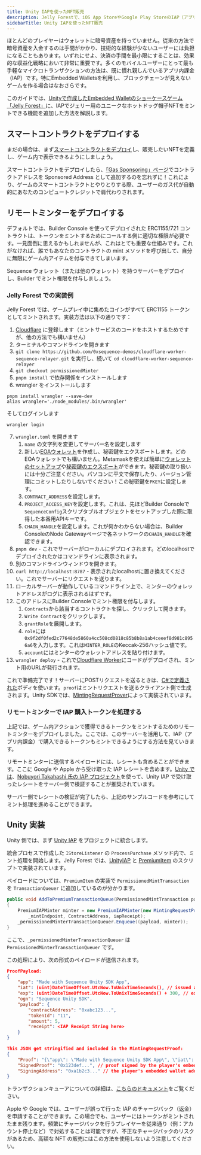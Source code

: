 ```yaml
---
title: Unity IAPを使ったNFT販売
description: Jelly Forestで、iOS App StoreやGoogle Play StoreのIAP（アプリ内課金）でNFTを購入できるようにした方法と、同様の仕組みを自分のゲームに導入する方法もご紹介します。
sidebarTitle: Unity IAPを使ったNFT販売
---
```


ほとんどのプレイヤーはウォレットに暗号資産を持っていません。従来の方法で暗号資産を入金するのは手間がかかり、技術的な経験が少ないユーザーには負担になることもあります。いずれにせよ、決済の手間を最小限にすることは、効果的な収益化戦略において非常に重要です。多くのモバイルユーザーにとって最も手軽なマイクロトランザクションの方法は、既に慣れ親しんでいるアプリ内課金（IAP）です。特にEmbedded Walletsを利用し、ブロックチェーンが見えないゲームを作る場合はなおさらです。

このガイドでは、[Unityで作成したEmbedded Walletのショーケースゲーム「Jelly Forest」](/guides/jelly-forest-unity-guide)に、IAPでジェリー用のユニークなホットドッグ帽子NFTをミントできる機能を追加した方法を解説します。

## スマートコントラクトをデプロイする
まだの場合は、まず[スマートコントラクトをデプロイ](/solutions/builder/contracts/deploy-an-item-collection)し、販売したいNFTを定義し、ゲーム内で表示できるようにしましょう。

スマートコントラクトをデプロイしたら、[「Gas Sponsoring」ページ](/solutions/builder/gas-sponsorship#gas-sponsorship-in-builder)でコントラクトアドレスを Sponsored Address として追加するのを忘れずに！これにより、ゲームのスマートコントラクトとやりとりする際、ユーザーのガス代が自動的にあなたのコンピュートクレジットで肩代わりされます。

## リモートミンターをデプロイする
デフォルトでは、Builder Console を使ってデプロイされた ERC1155/721 コントラクトは、トークンをミントするためにコールする側に適切な権限が必要です。一見面倒に思えるかもしれませんが、これはとても重要な仕組みです。これがなければ、誰でもあなたのコントラクトの mint メソッドを呼び出して、自分に無限にゲーム内アイテムを付与できてしまいます。

Sequence ウォレット（または他のウォレット）を持つサーバーをデプロイし、Builder でミント権限を付与しましょう。

### Jelly Forest での実装例
Jelly Forest では、ゲームプレイ中に集めたコインがすべて ERC1155 トークンとしてミントされます。実装方法は以下の通りです：
1. [Cloudflare](https://www.cloudflare.com/) に登録します（ミントサービスのコードをホストするためですが、他の方法でも構いません）
2. ターミナルやコマンドラインを開きます
3. `git clone https://github.com/0xsequence-demos/cloudflare-worker-sequence-relayer.git` を実行し、続いて `cd cloudflare-worker-sequence-relayer`
4. `git checkout permissionedMinter`
5. `pnpm install` で依存関係をインストールします
6. wrangler をインストールします

```
pnpm install wrangler --save-dev
alias wrangler='./node_modules/.bin/wrangler'
```

そしてログインします

```
wrangler login
```

7. `wrangler.toml` を開きます
   1. `name` の文字列を変更してサーバー名を設定します
   2. 新しい[EOAウォレット](https://ethereum.stackexchange.com/questions/5828/what-is-an-eoa-account)を作成し、秘密鍵をエクスポートします。どのEOAウォレットでも構いません。Metamaskを使えば簡単に[ウォレットのセットアップ](https://support.metamask.io/hc/en-us/articles/360015489531-Getting-started-with-MetaMask)や[秘密鍵のエクスポート](https://support.metamask.io/hc/en-us/articles/360015289632-How-to-export-an-account-s-private-key)ができます。秘密鍵の取り扱いには十分ご注意ください。パソコンに平文で保存したり、バージョン管理にコミットしたりしないでください！この秘密鍵を`PKEY`に設定します。
   3. `CONTRACT_ADDRESS`を設定します。
   4. `PROJECT_ACCESS_KEY`を設定します。これは、先ほどBuilder Consoleで`SequenceConfig`スクリプタブルオブジェクトをセットアップした際に取得した本番用APIキーです。
   5. `CHAIN_HANDLE`を設定します。これが何かわからない場合は、Builder ConsoleのNode Gatewayページで各ネットワークの`CHAIN_HANDLE`を確認できます。
8. `pnpm dev` - これでサーバーがローカルにデプロイされます。どのlocalhostでデプロイされたかはコマンドラインに表示されます。
9. 別のコマンドラインウィンドウを開きます。
10. `curl http://localhost:8787` - 表示されたlocalhostに置き換えてください。これでサーバーにリクエストを送ります。
11. ローカルサーバーが動作しているコマンドライン上で、ミンターのウォレットアドレスがログに表示されるはずです。
12. このアドレスにBuilder Consoleでミント権限を付与します。
    1. `Contracts`から該当するコントラクトを探し、クリックして開きます。
    2. `Write Contract`をクリックします。
    3. `grantRole`を展開します。
    4. `role`には`0x9f2df0fed2c77648de5860a4cc508cd0818c85b8b8a1ab4ceeef8d981c8956a6`を入力します。これは`MINTER_ROLE`のKeccak-256ハッシュ値です。
    5. `account`にはミンターのウォレットアドレスを貼り付けます。
13. `wrangler deploy` - これで[Cloudflare Worker](https://developers.cloudflare.com/workers/)にコードがデプロイされ、ミント用のURLが発行されます。

これで準備完了です！サーバーにPOSTリクエストを送るときは、[C#で定義された](https://github.com/0xsequence/sequence-unity/blob/master/Packages/Sequence-Unity/Sequence/SequenceSDK/Relayer/MintingRequestProver.cs#L103)ボディを使います。`proof`はミントリクエストを送るクライアント側で生成されます。Unity SDKでは、[MintingRequestProver](https://github.com/0xsequence/sequence-unity/blob/master/Packages/Sequence-Unity/Sequence/SequenceSDK/Relayer/MintingRequestProver.cs#L27)によって実装されています。

### リモートミンターで IAP 購入トークンを処理する
上記では、ゲーム内アクションで獲得できるトークンをミントするためのリモートミンターをデプロイしました。ここでは、このサーバーを活用して、IAP（アプリ内課金）で購入できるトークンもミントできるようにする方法を見ていきます。

リモートミンターに送信するペイロードには、レシートも含めることができます。ここに Google や Apple から受け取った IAP レシートを含めます。[Unity では](https://docs.unity3d.com/Packages/com.unity.purchasing@4.0/manual/BackendReceiptValidation.html)、[Nobuyori Takahashi 氏の IAP プロジェクト](https://github.com/voltrue2/in-app-purchase)を使って、Unity IAP で受け取ったレシートをサーバー側で検証することが推奨されています。

サーバー側でレシートの検証が完了したら、上記のサンプルコードを参考にしてミント処理を進めることができます。

## Unity 実装
Unity 側では、まず [Unity IAP](https://docs.unity3d.com/Manual/UnityIAP.html) をプロジェクトに統合します。

統合プロセスで作成した `IStoreListener` の `ProcessPurchase` メソッド内で、ミント処理を開始します。Jelly Forest では、[UnityIAP](https://github.com/0xsequence/sequence-unity-demo/blob/JellyForest/Scripts/UnityIAP.cs) と [PremiumItem](https://github.com/0xsequence/sequence-unity-demo/blob/JellyForest/Scripts/Items/PremiumItem.cs) のスクリプトで実装されています。

ペイロードについては、`PremiumItem` の実装で `PermissionedMintTransaction` を `TransactionQueuer` に追加しているのが分かります。

```csharp
public void AddToPremiumTransactionQueue(PermissionedMintTransaction payload, string iapReceipt)
{
    PremiumIAPMinter minter = new PremiumIAPMinter(new MintingRequestProver(Wallet, Chain),
        _mintEndpoint, ContractAddress, iapReceipt);
    _permissionedMinterTransactionQueuer.Enqueue((payload, minter));
}
```

ここで、`_permissionedMinterTransactionQueuer` は `PermissionedMinterTransactionQueuer` です。

この処理により、次の形式のペイロードが送信されます。

```json
ProofPayload: 
{
    "app": "Made with Sequence Unity SDK App",
    "iat": (uint)DateTimeOffset.UtcNow.ToUnixTimeSeconds(), // issued at time 
    "exp": (uint)DateTimeOffset.UtcNow.ToUnixTimeSeconds() + 300, // expiry time 
    "ogn": "Sequence Unity SDK",
    "payload": {
        "contractAddress": "0xabc123...",
        "tokenId": "11",
        "amount": 5,
        "receipt": <IAP Receipt String here>
    }
}

This JSON get stringified and included in the MintingRequestProof:
{
    "Proof": "{\"app\": \"Made with Sequence Unity SDK App\", \"iat\": ...}",
    "SignedProof": "0x123def...", // proof signed by the player's embedded wallet
    "SigningAddress": "0xa1b2c3..." // the player's embedded wallet address
}
```

トランザクションキューアについての詳細は、[こちらのドキュメント](/sdk/unity/power/write-to-blockchain#transaction-queuers)をご覧ください。

<Warning>
  Apple や Google では、ユーザーが誤って行った IAP のチャージバック（返金）を申請することができます。この場合でも、ユーザーにはトークンがミントされたまま残ります。頻繁にチャージバックを行うプレイヤーを従来通り（例：アカウント停止など）で対処することは可能ですが、不正なチャージバックのリスクがあるため、高額な NFT の販売にはこの方法を使用しないよう注意してください。
</Warning>